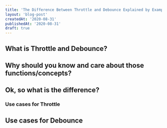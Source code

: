 ```yaml
---
title: 'The Difference Between Throttle and Debounce Explained by Example'
layout: 'blog-post'
createdAt: '2020-08-31'
publishedAt: '2020-08-31'
draft: true
---
```


## What is Throttle and Debounce?

## Why should you know and care about those functions/concepts?

## Ok, so what is the difference?

### Use cases for Throttle

## Use cases for Debounce
